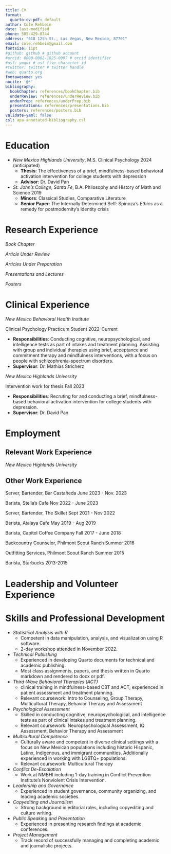 ```yaml
---
title: CV
format:
  quarto-cv-pdf: default
author: Cole Rehbein
date: last-modified
phone: 505-429-8744
address: "618 12th St., Las Vegas, New Mexico, 87701"
email: cole.rehbein@gmail.com
fontsize: 11pt
#github: github # github account
#orcid: 0000-0002-1825-0097 # orcid identifier
#osf: ymqui # osf five character id
#twitter: twitter # twitter handle
#web: quarto.org
fontawesome: yes
nocite: '@*'
bibliography: 
  bookChapter: references/bookChapter.bib
  underReview: references/underReview.bib
  underPrep: references/underPrep.bib
  presentations: references/presentations.bib
  posters: references/posters.bib
validate-yaml: false
csl: apa-annotated-bibliography.csl
---
```


# Education

-   *New Mexico Highlands University*, M.S. Clinical Psychology \hfill 2024 (anticipated)
    -   **Thesis**: The effectiveness of a brief, mindfulness-based behavioral activation intervention for college students with depression
    -   **Advisor**: Dr. David Pan \vspace{5mm}
-   *St. John's College, Santa Fe*, B.A. Philosophy and History of Math and Science \hfill 2019
    -   **Minors**: Classical Studies, Comparative Literature
    -   **Senior Paper**: The Internally Determined Self: Spinoza's *Ethics* as a remedy for postmodernity's identity crisis \vspace{5mm}

\hrule

# Research Experience

*Book Chapter*

::: {#refs-bookChapter}
:::

*Article Under Review*

::: {#refs-underReview}
:::

*Articles Under Preparation*

::: {#refs-underPrep}
:::

*Presentations and Lectures*

::: {#refs-presentations}
:::

*Posters*

::: {#refs-posters}
:::

\vspace{5mm}
\hrule

# Clinical Experience

*New Mexico Behavioral Health Institute*

Clinical Psychology Practicum Student \hfill 2022-Current

-   **Responsibilities**: Conducting cognitive, neuropsychological, and intelligence tests as part of intakes and treatment planning. Assisting with group and individual therapies using brief, acceptance and commitment therapy and mindfulness interventions, with a focus on people with schizophrenia-spectrum disorders.
-   **Supervisor**: Dr. Mathias Stricherz

\vspace{1mm}

*New Mexico Highlands University*

Intervention work for thesis \hfill Fall 2023

-   **Responsibilities**: Recruting for and conducting a brief, mindfulness-based behavioral activation intervention for college students with depression.
-   **Supervisor**: Dr. David Pan

\vspace{5mm}
\hrule

# Employment

## Relevant Work Experience

\vspace{3mm}

*New Mexico Highlands University*

\vspace{1mm}

\begin{itemize}
\item[] Graduate Assistant for Memory and Cognition Class \hfill Fall 2023
\item[] \hspace{5mm} \textit{Responsibilities:} Assisted with seminars.
\item[] \hspace{5mm} \textit{Supervisor:} Dr. Thomas R. Brooks

\vspace{1mm}

\item[] Graduate Assistant for Undergraduate Research Methods Class \hfill Fall 2023
\item[] \hspace{5mm} \textit{Responsibilities:} Assisted with undergraduate writing and research design.
\item[] \hspace{5mm} \textit{Supervisor:} Dr. Daniel Chadborn

\vspace{1mm}

\item[] Graduate Assistant for Human Connections Lab \hfill Spring 2022
\item[] \hspace{5mm} \textit{Responsibilities:} Managed a section of Dr. Brooks' Human Connections Lab that developed several studies investigating the relationships between video game exposure and various social psych factors.
\item[] \hspace{5mm} \textit{Supervisor:} Dr. Thomas R. Brooks

\vspace{1mm}

\item[] Teaching Assistant for First-Year Learning Community \hfill Fall 2022
\item[] \hspace{5mm} \textit{Responsibilities:} Focused on the psychology part of a combo intro to psych and intro to American history class. Ran two lab sections on Fridays.
\item[] \hspace{5mm} \textit{Supervisor:} Dr. Thomas R. Brooks

\vspace{1mm}

\item[] Graduate Assistant for Dr. Lara Heflin \hfill Fall 2022
\item[] \hspace{5mm} \textit{Responsibilities:} Ran an extracurricular neuroanatomy tutorial using sheep brain dissections. PI for EEG study investigating chronic cannabis use and stress responses on emotional Stroop task. Acquired new EEG equipment.
\end{itemize}

\vspace{3mm}

\textit{Rio Grande Sun}

\vspace{1mm}
\begin{itemize}
\item[] City Reporter \hfill Aug 2020 - May 2021
\item[] \hspace{5mm} \textit{Responsibilities:} Covered city politics, council meetings, local events.
\end{itemize}

\vspace{3mm}

\textit{Santa Fe Reporter}

\vspace{1mm}

\begin{itemize}
\item[] Calendar Editor, Copy Editor, Culture Contributor \hfill Aug 2019 - March 2020
\item[] \hspace{5mm} \textit{Responsibilities:} Community event calendar management for both online and print presentation, copyediting, culture writing. Focus on restaurant reviews, food writing, and gallery openings.

\vspace{1mm}

\item[] Editorial Intern \hfill Sept 2015 - March 2016
\item[] \hspace{5mm} \textit{Responsibilities:} Editorial tasks, content creation.
\end{itemize}

\vspace{3mm}

\textit{Breakthrough Santa Fe}

\vspace{1mm}

\begin{itemize}
\item[] Tutor \hfill Sept 2018 - May 2019
\item[] \hspace{5mm} \textit{Responsibilities:} Regular one-on-one tutoring for at-risk and disadvantaged high school students.
\end{itemize}

\vspace{3mm}

\textit{St. John's College}

\vspace{1mm}

\begin{itemize}
\item[] Assistant Editor, The Moon (student newspaper) \hfill Jan 2016 - May 2016
\item[] \hspace{5mm} \textit{Responsibilities:} Responsible for the quality of layout, graphic design, and content curation. Engaged personally with writers to offer support, supervised non-editorial assistant staff. Conducted meetings with contributors for editing and made material ready for publication. Copyediting.

\vspace{1mm}

\item[]Administrative Assistant to Student Life Office \hfill First Semester 2016
\item[] \hspace{5mm} \textit{Responsibilities:} Administrative tasks, student assistance.
\end{itemize}

\vspace{3mm}

\pagebreak

## Other Work Experience

Server, Bartender, Bar Castañeda \textit{Las Vegas, NM} \hfill June 2023 - Nov. 2023

Barista, Stella's Cafe \textit{Las Vegas, NM} \hfill Nov 2022 - June 2023

Server, Bartender, The Skillet \textit{Las Vegas, NM} \hfill Sept 2021 - Nov 2022

Barista, Atalaya Cafe \textit{Santa Fe, NM} \hfill May 2019 - Aug 2019

Barista, Capitol Coffee Company \textit{Santa Fe, NM} \hfill Fall 2017 - June 2018

Backcountry Counselor, Philmont Scout Ranch \textit{Cimarron, NM} \hfill Summer 2016

Outfitting Services, Philmont Scout Ranch \textit{Cimarron, NM} \hfill Summer 2015

Barista, Starbucks \textit{Des Moines, IA} \hfill 2013-2015

\vspace{5mm}

\hrule

# Leadership and Volunteer Experience

\textit{New Mexico Highlands University}

\begin{itemize}
\item[] Psychology Department 
\item[] \hspace{3mm} Graduate Liaison Psychology Department \hfill Fall 2023
\item[] Psi Chi Honor Society 
\item[] \hspace{3mm} President \hfill 2022-present
\item[] Associated Students of New Mexico Highlands University 
\item[] \hspace{3mm} Vice President \& President Pro-Tempore \hfill 2022-2023
\item[]Campus Advisory Committee on Finance
\item[] \hspace{3mm} Graduate Representative \hfill 2022-2023
\end{itemize}

\vspace{3mm}

\textit{Walk the Talk Santa Fe}

\begin{itemize}
\item[] Co-founder \hfill Summer 2020
\end{itemize}

\vspace{3mm}

\textit{St. John's College, Santa Fe}

\begin{itemize}
\item[]Polity (SJC student government) 
\item[] \hspace{3mm} Voting Member \hfill 2016-2019
\item[]Student Committee on Instruction 
\item[] \hspace{3mm} President \hfill 2017-2018
\end{itemize}

\vspace{3mm}

\textit{Scouting, BSA}

\begin{itemize}
\item[]Eagle Scout \hfill 2015
\end{itemize}
\vspace{5mm}
\hrule

# Skills and Professional Development

-   *Statistical Analysis with R*
    -   Competent in data manipulation, analysis, and visualization using R software.
    -   2-day workshop attended in November 2022.
-   *Technical Publishing*
    -   Experienced in developing Quarto documents for technical and academic publishing.
    -   Most class assignments, papers, and thesis written in Quarto markdown and rendered to docx or pdf.
-   *Third-Wave Behavioral Therapies (ACT)*
    -   clinical training in mindfulness-based CBT and ACT, experienced in patient assessment and treatment planning.
    -   Relevant coursework: Intro to Counseling, Group Therapy, Multicultural Therapy, Behavior Therapy and Assessment
-   *Psychological Assessment*
    -   Skilled in conducting cognitive, neuropsychological, and intelligence tests as part of clinical intakes and treatment planning.
    -   Relevant coursework: Neuropsychological Assessment, IQ Assessment, Behavior Therapy and Assessment
-   *Multicultural Competence*
    -   Culturally aware and competent in diverse clinical settings with a focus on New Mexican populations including historic Hispanic, Latinx, Indigenous, and immigrant communities. Additionally experienced in working with LGBTQ+ populations.
    -   Relevant coursework: Multicultural Therapy
-   *Conflict De-Escalation*
    -   Work at NMBHI including 1-day training in Conflict Prevention Institute's Nonviolent Crisis Intervention.
-   *Leadership and Governance*
    -   Experienced in student governance, community organizing, and leading academic societies.
-   *Copyediting and Journalism*
    -   Strong background in editorial roles, including copyediting and culture writing.
-   *Public Speaking and Presentation*
    -   Experienced in presenting research findings at academic conferences.
-   *Project Management*
    -   Track record of successfully managing and completing academic and journalistic projects.